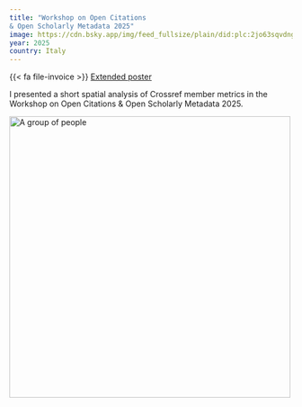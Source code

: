 ```yaml
---
title: "Workshop on Open Citations
& Open Scholarly Metadata 2025"
image: https://cdn.bsky.app/img/feed_fullsize/plain/did:plc:2jo63sqvdnghpwuqidrcja7n/bafkreiagxpjch5crnlhvk2scqc7m6brxtuqdvj2y3mvl7kelk5ufdonnvm@jpeg
year: 2025
country: Italy
---
```

{{< fa file-invoice >}} [Extended poster](https://luismontilla.gitlab.io/wooc2025)

I presented a short spatial analysis of Crossref member metrics in the Workshop on Open Citations & Open Scholarly Metadata 2025.

<img src="https://cdn.bsky.app/img/feed_fullsize/plain/did:plc:2jo63sqvdnghpwuqidrcja7n/bafkreiagxpjch5crnlhvk2scqc7m6brxtuqdvj2y3mvl7kelk5ufdonnvm@jpeg" alt="A group of people" width="500">
